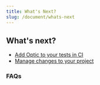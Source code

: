 ```yaml
---
title: What's Next?
slug: /document/whats-next
---
```



## What's next?


- [Add Optic to your tests in CI](/test)
- [Manage changes to your project](/change)

### FAQs

<FAQs />